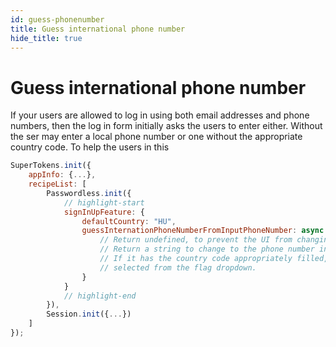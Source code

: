 ```yaml
---
id: guess-phonenumber
title: Guess international phone number
hide_title: true
---
```



# Guess international phone number

If your users are allowed to log in using both email addresses and phone numbers, then the log in form initially asks the users to enter either. Without the ser may enter a local phone number or one without the appropriate country code. To help the users in this

<FrontendSDKTabs>
<TabItem value="reactjs">

```jsx
SuperTokens.init({
    appInfo: {...},
    recipeList: [
        Passwordless.init({
            // highlight-start
            signInUpFeature: {
                defaultCountry: "HU",
                guessInternationPhoneNumberFromInputPhoneNumber: async (inputPhoneNumber, defaultCountryFromConfig) => {
                    // Return undefined, to prevent the UI from changing to the phone number input.
                    // Return a string to change to the phone number input prefilled with that string.
                    // If it has the country code appropriately filled, the country will also be 
                    // selected from the flag dropdown.
                }
            }
            // highlight-end
        }),
        Session.init({...})
    ]
});
```

</TabItem>
</FrontendSDKTabs>
